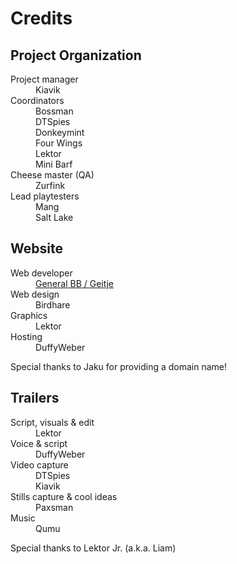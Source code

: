
# Credits 

<Card>

## Project Organization

<dl>
  <dt>Project manager</dt>
  <dd>Kiavik</dd>

  <dt>Coordinators</dt>
  <dd>Bossman</dd>
  <dd>DTSpies</dd>
  <dd>Donkeymint</dd>
  <dd>Four Wings</dd>
  <dd>Lektor</dd>
  <dd>Mini Barf</dd>

  <dt>Cheese master (QA)</dt>
  <dd>Zurfink</dd>

  <dt>Lead playtesters</dt>
  <dd>Mang</dd>
  <dd>Salt Lake</dd>


</dl>

</Card>

<Card>

## Website

<dl>
  <dt>Web developer</dt>
  <dd><a href="https://twitter.com/bbmariomaker2" target="_BLANK">General BB / Geitje</a></dd>

  <dt>Web design</dt>
  <dd>Birdhare</dd>

  <dt>Graphics</dt>
  <dd>Lektor</dd>

  <dt>Hosting</dt>
  <dd>DuffyWeber</dd>
</dl>

Special thanks to Jaku for providing a domain name!

</Card>

<Card>

## Trailers

<dl>
  <dt>Script, visuals & edit</dt>
  <dd>Lektor</dd>

  <dt>Voice & script</dt>
  <dd>DuffyWeber</dd>

  <dt>Video capture</dt>
  <dd>DTSpies</dd>
  <dd>Kiavik</dd>

  <dt>Stills capture & cool ideas</dt>
  <dd>Paxsman</dd>

  <dt>Music</dt>
  <dd>Qumu</dd>
</dl>

Special thanks to Lektor Jr. (a.k.a. Liam)

</Card>
